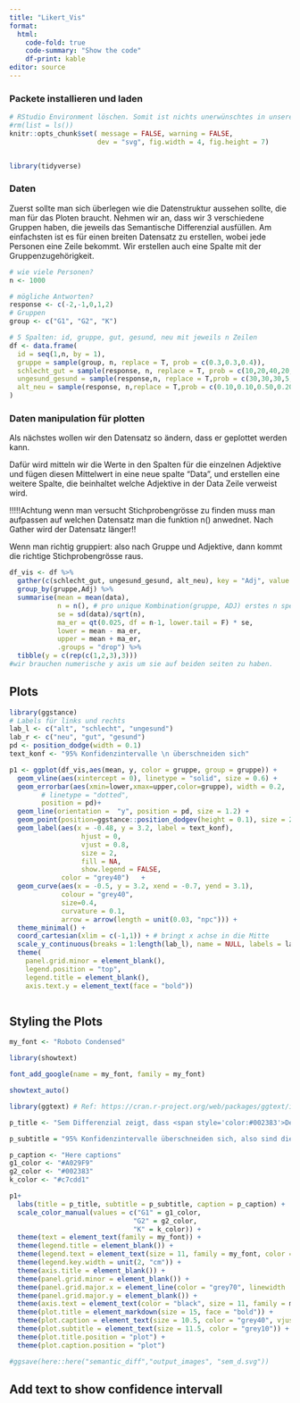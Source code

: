 ```yaml
---
title: "Likert_Vis"
format:
  html:
    code-fold: true
    code-summary: "Show the code"
    df-print: kable
editor: source
---
```



### Packete installieren und laden

```r
# RStudio Environment löschen. Somit ist nichts unerwünschtes in unserer Arbeitsfläche
#rm(list = ls())
knitr::opts_chunk$set( message = FALSE, warning = FALSE,
                      dev = "svg", fig.width = 4, fig.height = 7)


library(tidyverse)

```

### Daten 

Zuerst sollte man sich überlegen wie die Datenstruktur aussehen sollte, die man für das Ploten braucht. Nehmen wir an, dass wir 3 verschiedene Gruppen haben, die jeweils das Semantische Differenzial ausfüllen. 
Am einfachsten ist es für einen breiten Datensatz zu erstellen, wobei jede Personen eine Zeile bekommt. Wir erstellen auch eine Spalte mit der Gruppenzugehörigkeit.

```r
# wie viele Personen?
n <- 1000

# mögliche Antworten?
response <- c(-2,-1,0,1,2)
# Gruppen
group <- c("G1", "G2", "K")

# 5 Spalten: id, gruppe, gut, gesund, neu mit jeweils n Zeilen
df <- data.frame(
  id = seq(1,n, by = 1),
  gruppe = sample(group, n, replace = T, prob = c(0.3,0.3,0.4)),
  schlecht_gut = sample(response, n, replace = T, prob = c(10,20,40,20,10)),
  ungesund_gesund = sample(response,n, replace = T,prob = c(30,30,30,5,5)),
  alt_neu = sample(response, n,replace = T,prob = c(0.10,0.10,0.50,0.20,0.1))
)
```

### Daten manipulation für plotten

Als nächstes wollen wir den Datensatz so ändern, dass er geplottet werden kann. 

Dafür wird mitteln wir die Werte in den Spalten für die einzelnen Adjektive und fügen diesen Mittelwert in eine neue spalte "Data", und erstellen eine weitere Spalte, die beinhaltet welche Adjektive in der Data Zeile verweist wird.

!!!!!Achtung wenn man versucht Stichprobengrösse zu finden muss man aufpassen auf welchen Datensatz man die funktion n() anwednet. Nach Gather wird der Datensatz länger!!

Wenn man richtig gruppiert: also nach Gruppe und Adjektive, dann kommt die richtige Stichprobengrösse raus. 

```r

df_vis <- df %>% 
  gather(c(schlecht_gut, ungesund_gesund, alt_neu), key = "Adj", value = "data") %>% 
  group_by(gruppe,Adj) %>% 
  summarise(mean = mean(data),
            n = n(), # pro unique Kombination(gruppe, ADJ) erstes n speichern  
            se = sd(data)/sqrt(n),
            ma_er = qt(0.025, df = n-1, lower.tail = F) * se,
            lower = mean - ma_er,
            upper = mean + ma_er,
            .groups = "drop") %>% 
  tibble(y = c(rep(c(1,2,3),3)))
#wir brauchen numerische y axis um sie auf beiden seiten zu haben.


```

## Plots 

```r
library(ggstance)
# Labels für links und rechts
lab_l <- c("alt", "schlecht", "ungesund")
lab_r <- c("neu", "gut", "gesund")
pd <- position_dodge(width = 0.1)
text_konf <- "95% Konfidenzintervalle \n überschneiden sich"

p1 <- ggplot(df_vis,aes(mean, y, color = gruppe, group = gruppe)) + 
  geom_vline(aes(xintercept = 0), linetype = "solid", size = 0.6) + 
  geom_errorbar(aes(xmin=lower,xmax=upper,color=gruppe), width = 0.2,
        # linetype = "dotted",
        position = pd)+
  geom_line(orientation =  "y", position = pd, size = 1.2) + 
  geom_point(position=ggstance::position_dodgev(height = 0.1), size = 2.5, fill = "white",shape=21) +
  geom_label(aes(x = -0.48, y = 3.2, label = text_konf), 
                  hjust = 0, 
                  vjust = 0.8, 
                  size = 2,
                  fill = NA,
                  show.legend = FALSE,
             color = "grey40")   +
  geom_curve(aes(x = -0.5, y = 3.2, xend = -0.7, yend = 3.1), 
             colour = "grey40", 
             size=0.4, 
             curvature = 0.1,
             arrow = arrow(length = unit(0.03, "npc"))) +
  theme_minimal() +
  coord_cartesian(xlim = c(-1,1)) + # bringt x achse in die Mitte 
  scale_y_continuous(breaks = 1:length(lab_l), name = NULL, labels = lab_l ,sec.axis = sec_axis(trans = ~., breaks = 1:length(lab_r), labels = lab_r))+
  theme(
    panel.grid.minor = element_blank(),
    legend.position = "top",
    legend.title = element_blank(),
    axis.text.y = element_text(face = "bold"))



```

## Styling the Plots

```r
my_font <- "Roboto Condensed"

library(showtext)

font_add_google(name = my_font, family = my_font)

showtext_auto()

library(ggtext) # Ref: https://cran.r-project.org/web/packages/ggtext/index.html
```

```r
p_title <- "Sem Differenzial zeigt, dass <span style='color:#002383'>Design 1</span> gut ankommt und <span style= 'color:#A029F9'>Design 2</span> nicht.<br><span style='color:#c7cdd1'>Kontrolldesign</span> ist in grau."

p_subtitle = "95% Konfidenzintervalle überschneiden sich, also sind die Unterschiede nicht signifikant"

p_caption <- "Here captions"
g1_color <- "#A029F9"
g2_color <- "#002383"
k_color <- "#c7cdd1" 


```

```r
p1+ 
  labs(title = p_title, subtitle = p_subtitle, caption = p_caption) + 
  scale_color_manual(values = c("G1" = g1_color,
                               "G2" = g2_color, 
                               "K" = k_color)) + 
  theme(text = element_text(family = my_font)) + 
  theme(legend.title = element_blank()) + 
  theme(legend.text = element_text(size = 11, family = my_font, color = "grey10")) + 
  theme(legend.key.width = unit(2, "cm")) + 
  theme(axis.title = element_blank()) + 
  theme(panel.grid.minor = element_blank()) + 
  theme(panel.grid.major.x = element_line(color = "grey70", linewidth  = 0.5, linetype = "dashed")) +
  theme(panel.grid.major.y = element_blank()) +
  theme(axis.text = element_text(color = "black", size = 11, family = my_font)) + 
  theme(plot.title = element_markdown(size = 15, face = "bold")) + 
  theme(plot.caption = element_text(size = 10.5, color = "grey40", vjust = -1.5, hjust = 0)) + 
  theme(plot.subtitle = element_text(size = 11.5, color = "grey10")) + 
  theme(plot.title.position = "plot") +  
  theme(plot.caption.position = "plot")

#ggsave(here::here("semantic_diff","output_images", "sem_d.svg"))
```


## Add text to show confidence intervall

```r



```

